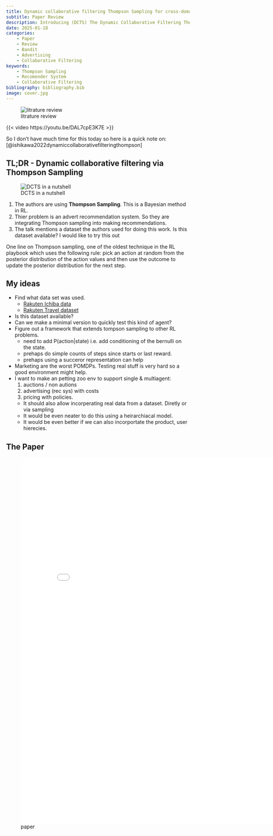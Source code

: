 ```yaml
---
title: Dynamic collaborative filtering Thompson Sampling for cross-domain advertisements recommendation
subtitle: Paper Review
description: Introducing (DCTS) The Dynamic Collaborative Filtering Thompson Sampling algorithm for cross-domain advertisements recommendation.
date: 2025-01-18
categories:
    - Paper 
    - Review
    - Bandit
    - Advertising
    - Collaborative Filtering
keywords:
    - Thompson Sampling
    - Recomender System
    - Collaborative Filtering
bibliography: bibliography.bib
image: cover.jpg
---
```


![litrature review](cover.jpg){.column-margin}


{{< video https://youtu.be/DAL7cpE3K7E >}}


So I don't have much time for this today so here is a quick note on:  [@ishikawa2022dynamiccollaborativefilteringthompson]

::: {.callout-tip }

## TL;DR - Dynamic collaborative filtering via Thompson Sampling {.unnumbered}

![DCTS in a nutshell](../img/in_a_nutshell.jpg)

1. The authors are using **Thompson Sampling**. This is a Bayesian method in RL.
1. Thier problem is an advert recommendation system. So they are integrating Thompson sampling into making recommendations.
1. The talk mentions a dataset the authors used for doing this work. Is this dataset available? I would like to try this out
    
:::

One line on Thompson sampling,  one of the oldest technique in the RL playbook which uses the following rule: pick an action at random from the posterior distribution of the action values and then use the outcome to update the posterior distribution for the next step.


::: {.callout-caution }
## My ideas

- Find what data set was used.
    - [Rakuten Ichiba data]()
    - [Rakuten Travel dataset]()
- Is this dataset available?
- Can we make a minimal version to quickly test this kind of agent?
- Figure out a framework that extends tompson sampling to other RL problems.
    - need to add P(action|state) i.e. add conditioning of the bernulli on the state.
    - prehaps do simple counts of steps since starts or last reward.
    - prehaps using a succeror representation can help


- Marketing are the worst POMDPs. Testing real stuff is very hard so a good environment might help.
- I want to make an petting zoo env to support single & multiagent:
    1. auctions / non autions
    2. advertising (rec sys) with costs
    3. pricing with policies.
    - It should also allow incorperating real data from a dataset. Diretly or via sampling
    - It would be even neater to do this using a heirarchiacal model.
    - It would be even better if we can also incorportate the product, user hierecies.
    
:::


## The Paper

![paper](paper.pdf){.col-page width="800px" height="1000px"}
